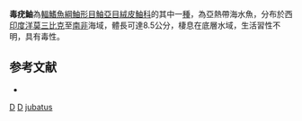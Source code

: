 {{Speciesbox
| taxon = Ptarmus jubatus
| binomial_authority = [[Smith|Smith]], 1935 
| status = NE
| status_system = IUCN3.1
| synonyms = *''Coccotropus jubatus'', <small>Smith, 1935</small>
*''Ptarmus languidus'', <small>Smith, 1947</small>
}}
'''毒疣鮋'''為[[輻鰭魚綱|輻鰭魚綱]][[鮋形目|鮋形目]][[鮋亞目|鮋亞目]][[絨皮鮋科|絨皮鮋科]]的其中一[[種|種]]，為亞熱帶海水魚，分布於西[[印度洋|印度洋]][[莫三比克|莫三比克]]至[[南非|南非]]海域，體長可達8.5公分，棲息在底層水域，生活習性不明，具有毒性。

==参考文献==
*{{FishBase_species|genus=Ptarmus|species=jubatus|year=2014|month=6}}

{{鮋形目小作品}}
{{Taxonbar}}
[[Category:_1935年描述的鱼类|D]]
[[Category:有毒魚類|D]]
[[Category:毒疣鮋屬|jubatus]]